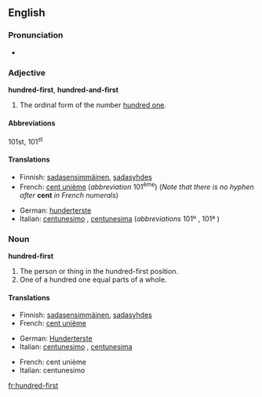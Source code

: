 ==English==

===Pronunciation===
* {{audio|en-us-hundred-first.ogg|Audio (US)}}

===Adjective===
'''hundred-first''', {{UK}} '''hundred-and-first'''

# The ordinal form of the number [[hundred one]].

====Abbreviations====
101st, 101<sup>st</sup>

====Translations====
{{top}}
* Finnish: [[sadasensimmäinen]], [[sadasyhdes]]
* French: [[cent unième]] (''abbreviation'' 101<sup>ème</sup>) (''Note that there is no hyphen after'' '''cent''' ''in French numerals'')
{{mid}}
* German: [[hunderterste]] {{m|f}}
* Italian: [[centunesimo]] {{m}}, [[centunesima]] {{f}} (''abbreviations'' 101º {{m}}, 101ª {{f}})
{{bottom}}

===Noun===
'''hundred-first'''

# The person or thing in the hundred-first position.
# One of a hundred one equal parts of a whole.

====Translations====
{{trans-top|the person or thing in the hundred-first position}}
* Finnish: [[sadasensimmäinen]], [[sadasyhdes]]
* French: [[cent unième]]  {{m|f}}
{{trans-mid}}
* German: [[Hunderterste]] {{m|f}}
* Italian: [[centunesimo]] {{m}}, [[centunesima]] {{f}}
{{trans-bottom}}

{{trans-top|one of a hundred one equal parts of a whole}}
* French: cent unième {{m}}
* Italian: centunesimo {{m}}
{{trans-bottom}}

[[fr:hundred-first]]